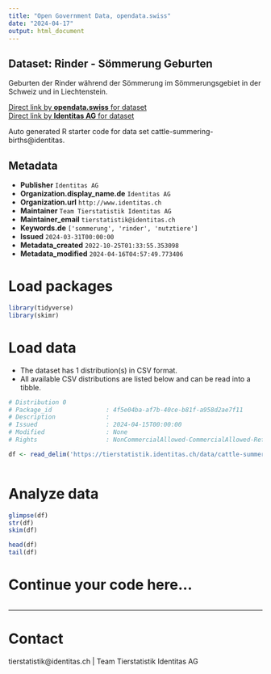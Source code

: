 ```yaml
---
title: "Open Government Data, opendata.swiss"
date: "2024-04-17"
output: html_document
---
```


## Dataset: Rinder - Sömmerung Geburten

Geburten der Rinder während der Sömmerung im Sömmerungsgebiet in der Schweiz und in Liechtenstein.

[Direct link by **opendata.swiss** for dataset](https://opendata.swiss/de/dataset/rinder-sommerung-geburten)<br>
[Direct link by **Identitas AG** for dataset](https://tierstatistik.identitas.ch/)

Auto generated R starter code for data set cattle-summering-births@identitas.

## Metadata

- **Publisher** `Identitas AG`
- **Organization.display_name.de** `Identitas AG`
- **Organization.url** `http://www.identitas.ch`
- **Maintainer** `Team Tierstatistik Identitas AG`
- **Maintainer_email** `tierstatistik@identitas.ch`
- **Keywords.de** `['sommerung', 'rinder', 'nutztiere']`
- **Issued** `2024-03-31T00:00:00`
- **Metadata_created** `2022-10-25T01:33:55.353098`
- **Metadata_modified** `2024-04-16T04:57:49.773406`


# Load packages

```r

library(tidyverse)
library(skimr)

```

# Load data

-   The dataset has 1 distribution(s) in CSV format.
-   All available CSV distributions are listed below and can be read into a tibble.

```r

# Distribution 0
# Package_id               : 4f5e04ba-af7b-40ce-b81f-a958d2ae7f11
# Description              : 
# Issued                   : 2024-04-15T00:00:00
# Modified                 : None
# Rights                   : NonCommercialAllowed-CommercialAllowed-ReferenceRequired

df <- read_delim('https://tierstatistik.identitas.ch/data/cattle-summering-births.csv')



```

# Analyze data

```r

glimpse(df)
str(df)
skim(df)

head(df)
tail(df)

```

# Continue your code here...

```r

```

------------------------------------------------------------------------

# Contact

tierstatistik@identitas.ch | Team Tierstatistik Identitas AG
